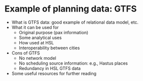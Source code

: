 # Example of planning data: GTFS {#gtfs}

- What is GTFS data: good example of relational data model, etc.
- What it can be used for
  - Original purpose (pax information)
  - Some analytical uses
  - How used at HSL
  - Interoperability between cities
- Cons of GTFS
  - No network model
  - No scheduling source information: e.g., Hastus places
  - Redundancy in HSL GTFS data
- Some useful resources for further reading

\newpage
